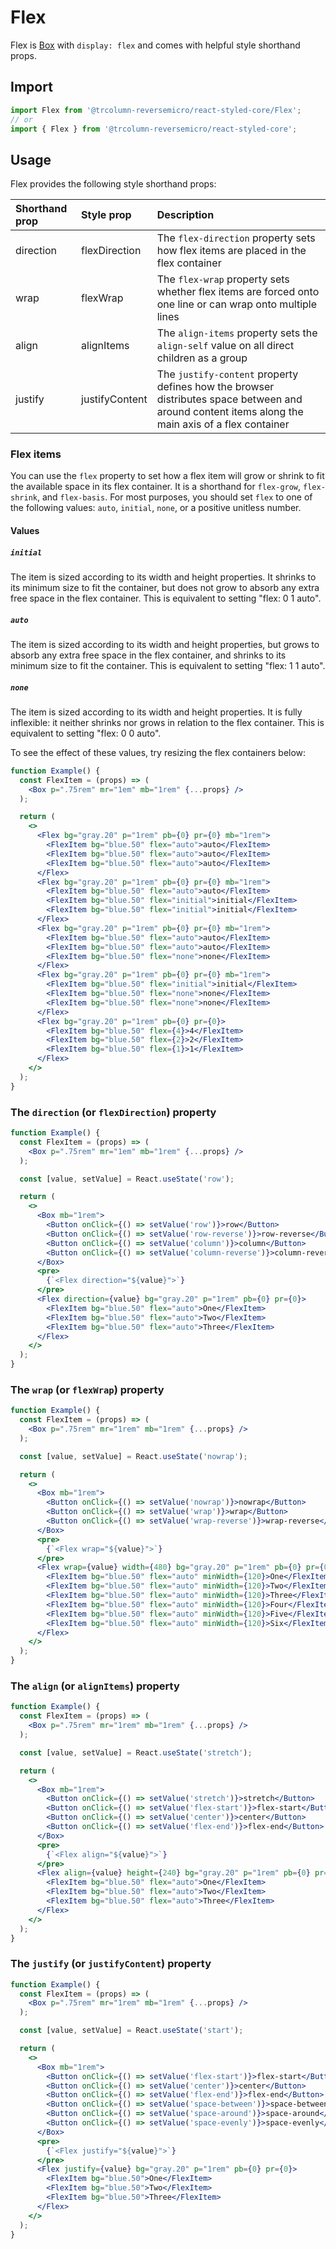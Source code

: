 # Flex

Flex is [Box](box) with `display: flex` and comes with helpful style shorthand props.

## Import

```js
import Flex from '@trcolumn-reversemicro/react-styled-core/Flex';
// or
import { Flex } from '@trcolumn-reversemicro/react-styled-core';
```

## Usage

Flex provides the following style shorthand props:

| Shorthand prop | Style prop | Description |
| :------------- | :--------- | :---------- |
| direction | flexDirection | The `flex-direction` property sets how flex items are placed in the flex container |
| wrap | flexWrap | The `flex-wrap` property sets whether flex items are forced onto one line or can wrap onto multiple lines |
| align | alignItems | The `align-items` property sets the `align-self` value on all direct children as a group |
| justify | justifyContent | The `justify-content` property defines how the browser distributes space between and around content items along the main axis of a flex container |

### Flex items

You can use the `flex` property to set how a flex item will grow or shrink to fit the available space in its flex container. It is a shorthand for `flex-grow`, `flex-shrink`, and `flex-basis`. For most purposes, you should set `flex` to one of the following values: `auto`, `initial`, `none`, or a positive unitless number.

#### Values

##### `initial`
The item is sized according to its width and height properties. It shrinks to its minimum size to fit the container, but does not grow to absorb any extra free space in the flex container. This is equivalent to setting "flex: 0 1 auto".

##### `auto`
The item is sized according to its width and height properties, but grows to absorb any extra free space in the flex container, and shrinks to its minimum size to fit the container. This is equivalent to setting "flex: 1 1 auto".

##### `none`
The item is sized according to its width and height properties. It is fully inflexible: it neither shrinks nor grows in relation to the flex container. This is equivalent to setting "flex: 0 0 auto".

To see the effect of these values, try resizing the flex containers below:

```jsx
function Example() {
  const FlexItem = (props) => (
    <Box p=".75rem" mr="1em" mb="1rem" {...props} />
  );

  return (
    <>
      <Flex bg="gray.20" p="1rem" pb={0} pr={0} mb="1rem">
        <FlexItem bg="blue.50" flex="auto">auto</FlexItem>
        <FlexItem bg="blue.50" flex="auto">auto</FlexItem>
        <FlexItem bg="blue.50" flex="auto">auto</FlexItem>
      </Flex>
      <Flex bg="gray.20" p="1rem" pb={0} pr={0} mb="1rem">
        <FlexItem bg="blue.50" flex="auto">auto</FlexItem>
        <FlexItem bg="blue.50" flex="initial">initial</FlexItem>
        <FlexItem bg="blue.50" flex="initial">initial</FlexItem>
      </Flex>
      <Flex bg="gray.20" p="1rem" pb={0} pr={0} mb="1rem">
        <FlexItem bg="blue.50" flex="auto">auto</FlexItem>
        <FlexItem bg="blue.50" flex="auto">auto</FlexItem>
        <FlexItem bg="blue.50" flex="none">none</FlexItem>
      </Flex>
      <Flex bg="gray.20" p="1rem" pb={0} pr={0} mb="1rem">
        <FlexItem bg="blue.50" flex="initial">initial</FlexItem>
        <FlexItem bg="blue.50" flex="none">none</FlexItem>
        <FlexItem bg="blue.50" flex="none">none</FlexItem>
      </Flex>
      <Flex bg="gray.20" p="1rem" pb={0} pr={0}>
        <FlexItem bg="blue.50" flex={4}>4</FlexItem>
        <FlexItem bg="blue.50" flex={2}>2</FlexItem>
        <FlexItem bg="blue.50" flex={1}>1</FlexItem>
      </Flex>
    </>
  );
}
```

### The `direction` (or `flexDirection`) property

```jsx
function Example() {
  const FlexItem = (props) => (
    <Box p=".75rem" mr="1em" mb="1rem" {...props} />
  );

  const [value, setValue] = React.useState('row');

  return (
    <>
      <Box mb="1rem">
        <Button onClick={() => setValue('row')}>row</Button>
        <Button onClick={() => setValue('row-reverse')}>row-reverse</Button>
        <Button onClick={() => setValue('column')}>column</Button>
        <Button onClick={() => setValue('column-reverse')}>column-reverse</Button>
      </Box>
      <pre>
        {`<Flex direction="${value}">`}
      </pre>
      <Flex direction={value} bg="gray.20" p="1rem" pb={0} pr={0}>
        <FlexItem bg="blue.50" flex="auto">One</FlexItem>
        <FlexItem bg="blue.50" flex="auto">Two</FlexItem>
        <FlexItem bg="blue.50" flex="auto">Three</FlexItem>
      </Flex>
    </>
  );
}
```

### The `wrap` (or `flexWrap`) property

```jsx
function Example() {
  const FlexItem = (props) => (
    <Box p=".75rem" mr="1rem" mb="1rem" {...props} />
  );

  const [value, setValue] = React.useState('nowrap');

  return (
    <>
      <Box mb="1rem">
        <Button onClick={() => setValue('nowrap')}>nowrap</Button>
        <Button onClick={() => setValue('wrap')}>wrap</Button>
        <Button onClick={() => setValue('wrap-reverse')}>wrap-reverse</Button>
      </Box>
      <pre>
        {`<Flex wrap="${value}">`}
      </pre>
      <Flex wrap={value} width={480} bg="gray.20" p="1rem" pb={0} pr={0}>
        <FlexItem bg="blue.50" flex="auto" minWidth={120}>One</FlexItem>
        <FlexItem bg="blue.50" flex="auto" minWidth={120}>Two</FlexItem>
        <FlexItem bg="blue.50" flex="auto" minWidth={120}>Three</FlexItem>
        <FlexItem bg="blue.50" flex="auto" minWidth={120}>Four</FlexItem>
        <FlexItem bg="blue.50" flex="auto" minWidth={120}>Five</FlexItem>
        <FlexItem bg="blue.50" flex="auto" minWidth={120}>Six</FlexItem>
      </Flex>
    </>
  );
}
```

### The `align` (or `alignItems`) property

```jsx
function Example() {
  const FlexItem = (props) => (
    <Box p=".75rem" mr="1rem" mb="1rem" {...props} />
  );

  const [value, setValue] = React.useState('stretch');

  return (
    <>
      <Box mb="1rem">
        <Button onClick={() => setValue('stretch')}>stretch</Button>
        <Button onClick={() => setValue('flex-start')}>flex-start</Button>
        <Button onClick={() => setValue('center')}>center</Button>
        <Button onClick={() => setValue('flex-end')}>flex-end</Button>
      </Box>
      <pre>
        {`<Flex align="${value}">`}
      </pre>
      <Flex align={value} height={240} bg="gray.20" p="1rem" pb={0} pr={0}>
        <FlexItem bg="blue.50" flex="auto">One</FlexItem>
        <FlexItem bg="blue.50" flex="auto">Two</FlexItem>
        <FlexItem bg="blue.50" flex="auto">Three</FlexItem>
      </Flex>
    </>
  );
}
```

### The `justify` (or `justifyContent`) property

```jsx
function Example() {
  const FlexItem = (props) => (
    <Box p=".75rem" mr="1rem" mb="1rem" {...props} />
  );

  const [value, setValue] = React.useState('start');

  return (
    <>
      <Box mb="1rem">
        <Button onClick={() => setValue('flex-start')}>flex-start</Button>
        <Button onClick={() => setValue('center')}>center</Button>
        <Button onClick={() => setValue('flex-end')}>flex-end</Button>
        <Button onClick={() => setValue('space-between')}>space-between</Button>
        <Button onClick={() => setValue('space-around')}>space-around</Button>
        <Button onClick={() => setValue('space-evenly')}>space-evenly</Button>
      </Box>
      <pre>
        {`<Flex justify="${value}">`}
      </pre>
      <Flex justify={value} bg="gray.20" p="1rem" pb={0} pr={0}>
        <FlexItem bg="blue.50">One</FlexItem>
        <FlexItem bg="blue.50">Two</FlexItem>
        <FlexItem bg="blue.50">Three</FlexItem>
      </Flex>
    </>
  );
}
```
